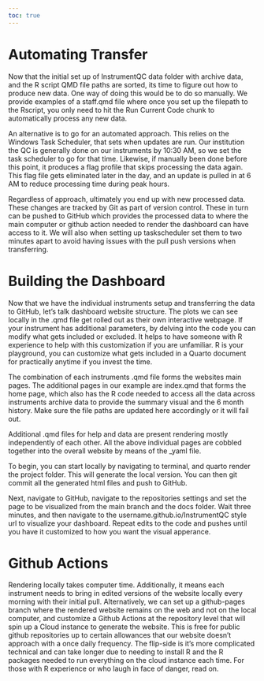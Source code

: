 ```yaml
---
toc: true
---
```


# Automating Transfer

Now that the initial set up of InstrumentQC data folder with archive data, and the R script QMD file paths are sorted, its time to figure out how to produce new data. One way of doing this would be to do so manually. We provide examples of a staff.qmd file where once you set up the filepath to the Rscript, you only need to hit the Run Current Code chunk to automatically process any new data.

An alternative is to go for an automated approach. This relies on the Windows Task Scheduler, that sets when updates are run. Our institution the QC is generally done on our instruments by 10:30 AM, so we set the task scheduler to go for that time. Likewise, if manually been done before this point, it produces a flag profile that skips processing the data again. This flag file gets eliminated later in the day, and an update is pulled in at 6 AM to reduce processing time during peak hours.

Regardless of approach, ultimately you end up with new processed data. These changes are tracked by Git as part of version control. These in turn can be pushed to GitHub which provides the processed data to where the main computer or github action needed to render the dashboard can have access to it. We will also when setting up taskscheduler set them to two minutes apart to avoid having issues with the pull push versions when transferring.

# Building the Dashboard

Now that we have the individual instruments setup and transferring the data to GitHub, let's talk dashboard website structure. The plots we can see locally in the .qmd file get rolled out as their own interactive webpage. If your instrument has additional parameters, by delving into the code you can modify what gets included or excluded. It helps to have someone with R experience to help with this customization if you are unfamiliar. R is your playground, you can customize what gets included in a Quarto document for practically anytime if you invest the time.

The combination of each instruments .qmd file forms the websites main pages. The additional pages in our example are index.qmd that forms the home page, which also has the R code needed to access all the data across instruments archive data to provide the summary visual and the 6 month history. Make sure the file paths are updated here accordingly or it will fail out.

Additional .qmd files for help and data are present rendering mostly independently of each other. All the above individual pages are cobbled together into the overall website by means of the \_yaml file.

To begin, you can start locally by navigating to terminal, and quarto render the project folder. This will generate the local version. You can then git commit all the generated html files and push to GitHub.

Next, navigate to GitHub, navigate to the repositories settings and set the page to be visualized from the main branch and the docs folder. Wait three minutes, and then navigate to the username.github.io/InstrumentQC style url to visualize your dashboard. Repeat edits to the code and pushes until you have it customized to how you want the visual apperance.

# Github Actions

Rendering locally takes computer time. Additionally, it means each instrument needs to bring in edited versions of the website locally every morning with their initial pull. Alternatively, we can set up a github-pages branch where the rendered website remains on the web and not on the local computer, and customize a Github Actions at the repository level that will spin up a Cloud instance to generate the website. This is free for public github repositories up to certain allowances that our website doesn't approach with a once daily frequency. The flip-side is it's more complicated technical and can take longer due to needing to install R and the R packages needed to run everything on the cloud instance each time. For those with R experience or who laugh in face of danger, read on.
